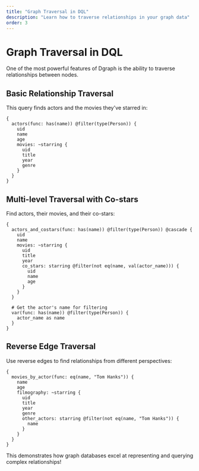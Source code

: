 ```yaml
---
title: "Graph Traversal in DQL"
description: "Learn how to traverse relationships in your graph data"
order: 3
---
```


# Graph Traversal in DQL

One of the most powerful features of Dgraph is the ability to traverse relationships between nodes.

## Basic Relationship Traversal

This query finds actors and the movies they've starred in:

```dql-query
{
  actors(func: has(name)) @filter(type(Person)) {
    uid
    name
    age
    movies: ~starring {
      uid
      title
      year
      genre
    }
  }
}
```

## Multi-level Traversal with Co-stars

Find actors, their movies, and their co-stars:

```dql-query
{
  actors_and_costars(func: has(name)) @filter(type(Person)) @cascade {
    uid
    name
    movies: ~starring {
      uid
      title
      year
      co_stars: starring @filter(not eq(name, val(actor_name))) {
        uid
        name
        age
      }
    }
  }
  
  # Get the actor's name for filtering
  var(func: has(name)) @filter(type(Person)) {
    actor_name as name
  }
}
```

## Reverse Edge Traversal

Use reverse edges to find relationships from different perspectives:

```dql-query
{
  movies_by_actor(func: eq(name, "Tom Hanks")) {
    name
    age
    filmography: ~starring {
      uid
      title
      year
      genre
      other_actors: starring @filter(not eq(name, "Tom Hanks")) {
        name
      }
    }
  }
}
```

This demonstrates how graph databases excel at representing and querying complex relationships!
